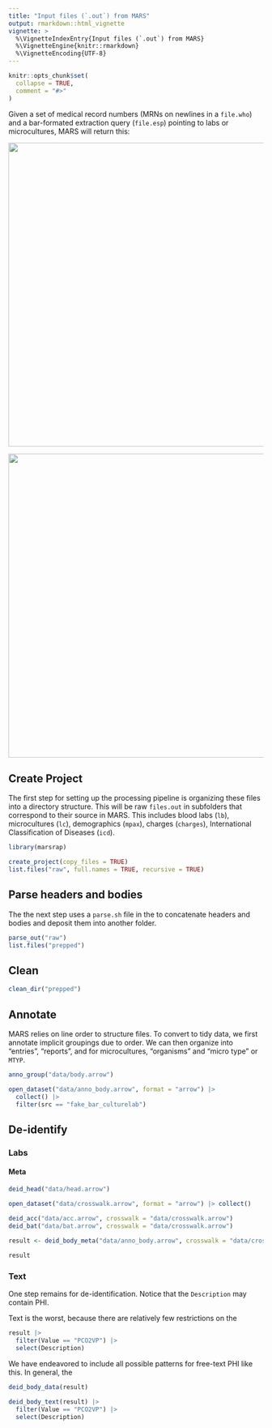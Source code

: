 ```yaml
---
title: "Input files (`.out`) from MARS"
output: rmarkdown::html_vignette
vignette: >
  %\VignetteIndexEntry{Input files (`.out`) from MARS}
  %\VignetteEngine{knitr::rmarkdown}
  %\VignetteEncoding{UTF-8}
---
```


```r
knitr::opts_chunk$set(
  collapse = TRUE,
  comment = "#>"
)
```

Given a set of medical record numbers (MRNs on newlines in a `file.who`) and a bar-formated extraction query (`file.esp`) pointing to labs or microcultures, MARS will return this:

<img src="images/lb_out.png" width="600" />

<img src="images/lc_out.png" width="600" />

## Create Project

The first step for setting up the processing pipeline is organizing these files into a directory structure. This will be raw `files.out` in subfolders that correspond to their source in MARS. This includes blood labs (`lb`), microcultures (`lc`), demographics (`mpax`), charges (`charges`), International Classification of Diseases (`icd`).

```r
library(marsrap)

create_project(copy_files = TRUE)
list.files("raw", full.names = TRUE, recursive = TRUE)
```

## Parse headers and bodies

The the next step uses a `parse.sh` file in the to concatenate headers and bodies and deposit them into another folder. 

```r
parse_out("raw")
list.files("prepped")
```

## Clean 

```r
clean_dir("prepped")
```

## Annotate

MARS relies on line order to structure files. To convert to tidy data, we first annotate implicit groupings due to order. We can then organize into "entries", "reports", and for microcultures, "organisms" and "micro type" or `MTYP`.

```r
anno_group("data/body.arrow")

open_dataset("data/anno_body.arrow", format = "arrow") |> 
  collect() |> 
  filter(src == "fake_bar_culturelab")
```


## De-identify

### Labs

#### Meta

```r
deid_head("data/head.arrow")

open_dataset("data/crosswalk.arrow", format = "arrow") |> collect()
```


```r
deid_acc("data/acc.arrow", crosswalk = "data/crosswalk.arrow")
deid_bat("data/bat.arrow", crosswalk = "data/crosswalk.arrow")

result <- deid_body_meta("data/anno_body.arrow", crosswalk = "data/crosswalk.arrow")
  
result
```


### Text

One step remains for de-identification. Notice that the `Description` may contain PHI.

Text is the worst, because there are relatively few restrictions on the 

```r
result |> 
  filter(Value == "PCO2VP") |> 
  select(Description)
```

We have endeavored to include all possible patterns for free-text PHI like this. In general, the 


```r
deid_body_data(result)

deid_body_text(result) |> 
  filter(Value == "PCO2VP") |> 
  select(Description)
```

